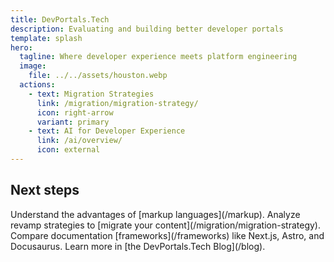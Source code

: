 ```yaml
---
title: DevPortals.Tech
description: Evaluating and building better developer portals
template: splash
hero:
  tagline: Where developer experience meets platform engineering
  image:
    file: ../../assets/houston.webp
  actions:
    - text: Migration Strategies
      link: /migration/migration-strategy/
      icon: right-arrow
      variant: primary
    - text: AI for Developer Experience
      link: /ai/overview/
      icon: external
---
```



## Next steps

<CardGrid stagger>
	<Card title="Write docs like code" icon="pencil">
		Understand the advantages of [markup languages](/markup).
	</Card>
	<Card title="Revamp your site" icon="add-document">
		Analyze revamp strategies to [migrate your content](/migration/migration-strategy).
	</Card>
	<Card title="Choose your tooling" icon="setting">
		Compare documentation [frameworks](/frameworks) like Next.js, Astro, and Docusaurus.
	</Card>
	<Card title="Read the blog" icon="open-book">
		Learn more in [the DevPortals.Tech Blog](/blog).
	</Card>
</CardGrid>
